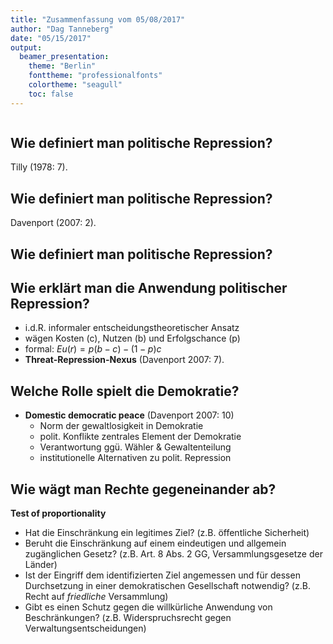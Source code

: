 ```yaml
---
title: "Zusammenfassung vom 05/08/2017"
author: "Dag Tanneberg"
date: "05/15/2017"
output:
  beamer_presentation:
    theme: "Berlin"
    fonttheme: "professionalfonts"
    colortheme: "seagull"
    toc: false
---
```


```r
```

## Wie definiert man politische Repression?

\begin{quote}
  \normalfont
  [R]\textit{epression} is any action by another group which
  raises the contender s cost of collective action. [\dots]
  (We call repression [\dots] \textit{political} if the other
  party is a government.)
\end{quote}
Tilly (1978: 7).

## Wie definiert man politische Repression?

\small
\begin{quote}
  \normalfont
  By most accounts, repression involves the actual or
  threatened use of physical sanctions against an individual
  or organization, within the territorial jurisdiction of
  the state, for the purpose of imposing a cost on the
  target as well as deterring specific activities and/or
  beliefs perceived to be challenging to government
  personnel, practices or institutions. [\dots] repressive
  behavior relies on threats and intimidation to compel
  targets, but it does not concern itself with all coercive
  applications [\dots]. Rather, it deals with applications
  of state power that violate First Amendment–type rights,
  due process in the enforcementand adjudication of law, and
  personal integrity or security.
\end{quote}
Davenport (2007: 2).

## Wie definiert man politische Repression?

\centering

\begin{tabular}{*{2}{l}}
\hline
Gemeinsamkeiten & Unterschiede bei Davenport\\
\hline
Staat oder seine Agenten & Verletzt fundam. Rechtsansprüche \\ 
Instrumentelles Handeln & Schreckt Handeln \& Einstellungen ab \\
Reaktives Handeln & Bedrohungswahrnehmung reicht aus \\
\hline
\end{tabular}

## Wie erklärt man die Anwendung politischer Repression?

- i.d.R. informaler entscheidungstheoretischer Ansatz
- wägen Kosten (c), Nutzen (b) und Erfolgschance (p)
- formal: $Eu(r) = p(b-c) - (1-p)c$
- **Threat-Repression-Nexus** (Davenport 2007: 7).
\begin{quote}
\small
\normalfont
  [\dots] governing authorities should respond with
  repression to behavior that threatens the political
  system, government personnel, the economy, or the lives,
  beliefs, and livelihoods of those within their territorial
  jurisdiction.
\end{quote}

## Welche Rolle spielt die Demokratie?

- **Domestic democratic peace** (Davenport 2007: 10)
    - Norm der gewaltlosigkeit in Demokratie
    - polit. Konflikte zentrales Element der Demokratie
    - Verantwortung ggü. Wähler & Gewaltenteilung
    - institutionelle Alternativen zu polit. Repression
    
## Wie wägt man Rechte gegeneinander ab?

**Test of proportionality**

- Hat die Einschränkung ein legitimes Ziel? \newline (z.B. öffentliche Sicherheit)
- Beruht die Einschränkung auf einem eindeutigen und allgemein zugänglichen Gesetz? 
  \newline 
  (z.B. Art. 8 Abs. 2 GG, Versammlungsgesetze der Länder)
- Ist der Eingriff dem identifizierten Ziel angemessen
  und für dessen Durchsetzung in einer demokratischen
  Gesellschaft notwendig? \newline 
  (z.B. Recht auf *friedliche* Versammlung)
- Gibt es einen Schutz gegen die willkürliche Anwendung
  von Beschränkungen? \newline
  (z.B. Widerspruchsrecht gegen Verwaltungsentscheidungen)
  
